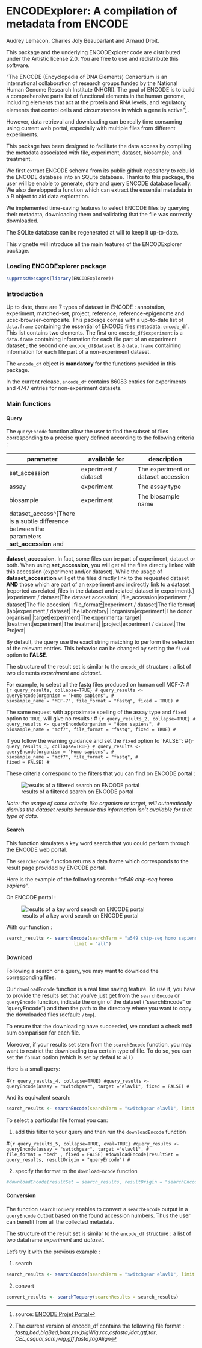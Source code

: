 <!--
%\VignetteEngine{knitr::knitr}
%\VignetteIndexEntry{Introduction to ENCODExplorer}
-->

ENCODExplorer: A compilation of metadata from ENCODE
====================================================================

Audrey Lemacon, Charles Joly Beauparlant and Arnaud Droit.

This package and the underlying ENCODExplorer code are distributed under 
the Artistic license 2.0. You are free to use and redistribute this software. 

"The ENCODE (Encyclopedia of DNA Elements) Consortium is an international 
collaboration of research groups funded by the National Human Genome Research 
Institute (NHGRI). The goal of ENCODE is to build a comprehensive parts list of 
functional elements in the human genome, including elements that act at the 
protein and RNA levels, and regulatory elements that control cells and 
circumstances in which a gene is active"^[source: [ENCODE Projet Portal ](https://www.encodeproject.org/)] .

However, data retrieval and downloading can be really time consuming using 
current web portal, especially with multiple files from different experiments.

This package has been designed to facilitate the data access by compiling the 
metadata associated with file, experiment, dataset, biosample, and treatment. 

We first extract ENCODE schema from its public github repository to rebuild 
the ENCODE database into an SQLite database. Thanks to this package, the user 
will be enable to generate, store and query ENCODE database locally. We also 
developped a function which can extract the essential metadata in a R object to 
aid data exploration.

We implemented time-saving features to select ENCODE files by querying their 
metadata, downloading them and validating that the file was correctly
downloaded.

The SQLite database can be regenerated at will to keep it up-to-date.

This vignette will introduce all the main features of the ENCODExplorer package.

### Loading ENCODExplorer package

```r
suppressMessages(library(ENCODExplorer))
```

### Introduction

Up to date, there are 7 types of dataset in ENCODE : annotation, experiment, 
matched-set, project, reference, reference-epigenome and ucsc-browser-composite.
This package comes with a up-to-date list of `data.frame` containing the essential
of ENCODE files metadata: `encode_df`. This list contains two elements.
The first one `encode_df$experiment` is a `data.frame` containing information for
each file part of an experiment dataset ; the second one `encode_df$dataset` is a
`data.frame` containing information for each file part of a non-experiment dataset. 

The `encode_df` object is **mandatory** for the functions provided in this package.

In the current release, `encode_df` contains 86083 entries for experiments and 
4747 entries for non-experiment datasets.

### Main functions

#### Query

The `queryEncode` function allow the user to find the subset of files corresponding to
a precise query defined according to the following criteria :

|parameter|available for| description|
|---------|------------|-------------|
|set_accession|experiment / dataset|The experiment or dataset accession|
|assay|experiment|The assay type|
|biosample|experiment|The biosample name|
|dataset_access^[There is a subtle difference between the parameters **set_accession** and
**dataset_accession**. In fact, some files can be part of experiment, dataset or
both. When using **set_accession**, you will get all the files directly linked with
this accession (experiment and/or dataset). While the usage of
**dataset_accesstion** will get the files directly link to the requested
dataset **AND** those which are part of an experiment and indirectly link to a
dataset (reported as related_files in the dataset and related_dataset in
experiment).] |experiment / dataset|The dataset accession|
|file_accession|experiment / dataset|The file accesion|
|file_format^[The current version of encode_df contains the following file format : 
*fastq*,*bed*,*bigBed*,*bam*,*tsv*,*bigWig*,*rcc*,*csfasta*,*idat*,*gtf*,*tar*,
*CEL*,*csqual*,*sam*,*wig*,*gff*,*fasta*,*tagAlign*]|experiment / dataset|The file format|
|lab|experiment / dataset|The laboratory|
|organism|experiment|The donor organism|
|target|experiment|The experimental target|
|treatment|experiment|The treatment|
|project|experiment / dataset|The Project|


By default, the query use the exact string matching to perform the selection of 
the relevant entries. This behavior can be changed by setting the `fixed` option 
to **FALSE**.

The structure of the result set is similar to the `encode_df` structure : a list 
of two elements *experiment* and *dataset*.

For example, to select all the fastq files produced on human
cell MCF-7:
# ```{r query_results, collapse=TRUE}
# query_results <- queryEncode(organism = "Homo sapiens",
#                        biosample_name = "MCF-7", file_format = "fastq", fixed = TRUE)
# ```

The same request with approximate spelling of the assay type and `fixed` option
to `TRUE`, will give no results :
# ```{r query_results_2, collapse=TRUE}
# query_results <- queryEncode(organism = "Homo sapiens",
#                        biosample_name = "mcf7", file_format = "fastq", fixed = TRUE)
# ```

If you follow the warning guidance and set the `fixed` option to `FALSE``:
#```{r query_results_3, collapse=TRUE}
# query_results <- queryEncode(organism = "Homo sapiens",
#                       biosample_name = "mcf7", file_format = "fastq",
#                      fixed = FALSE)
#```

These criteria correspond to the filters that you can find on ENCODE portal : 

![results of a filtered search on ENCODE portal](img/query_mcf7.png)

*Note: the usage of some criteria, like organism or target, will automatically
dismiss the dataset results because this information isn't available for that
type of data.*


#### Search
This function simulates a key word search that you could perform through the
ENCODE web portal.

The `searchEncode` function returns a data frame which corresponds to the result page
provided by ENCODE portal.

Here is the example of the following search : *"a549 chip-seq homo sapiens"*.

On ENCODE portal :

![results of a key word search on ENCODE portal](img/search_a549.png)

With our function :
```r
search_results <- searchEncode(searchTerm = "a549 chip-seq homo sapiens",
                         limit = "all")
```

#### Download

Following a search or a query, you may want to download the corresponding files.

Our `downloadEncode` function is a real time saving feature. To use it, you have to 
provide the results set that you've just get from the `searchEncode` or `queryEncode` 
function, indicate the origin of the dataset ("searchEncode" or "queryEncode") and then the 
path to the directory where you want to copy the downloaded files
(default: `/tmp`).

To ensure that the downloading have succeeded, we conduct a check md5 sum 
comparison for each file.

Moreover, if your results set stem from the `searchEncode` function, you may want to 
restrict the downloading to a certain type of file. To do so, you can set the 
`format` option (which is set by defaul to `all`)

Here is a small query:

#```{r query_results_4, collapse=TRUE}
#query_results <- queryEncode(assay = "switchgear", target ="elavl1", fixed = FALSE)
#```

And its equivalent search:

```r
search_results <- searchEncode(searchTerm = "switchgear elavl1", limit = "all")
```

To select a particular file format you can:

1) add this filter to your query and then run the `downloadEncode` function

#```{r query_results_5, collapse=TRUE, eval=TRUE}
#query_results <- queryEncode(assay = "switchgear", target ="elavl1",
#                       file_format = "bed" , fixed = FALSE)
#downloadEncode(resultSet = query_results, resultOrigin = "queryEncode")
#```

2) specify the format to the `downloadEncode` function

```r
#downloadEncode(resultSet = search_results, resultOrigin = "searchEncode", format = "bed")
```


#### Conversion
The function `searchToquery` enables to convert a `searchEncode` output in a `queryEncode` output based on the found accession numbers. Thus the user can benefit from all the collected metadata.

The structure of the result set is similar to the `encode_df` structure : a list 
of two dataframe *experiment* and *dataset*.

Let's try it with the previous example :

1) search 

```r
search_results <- searchEncode(searchTerm = "switchgear elavl1", limit = "all")
```

2) convert
```r
convert_results <- searchToquery(searchResults = search_results)
```

